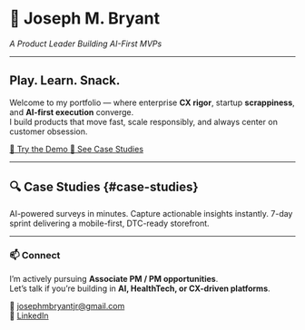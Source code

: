 
# 👋 Joseph M. Bryant  
_A Product Leader Building AI-First MVPs_

---

## Play. Learn. Snack.  

Welcome to my portfolio — where enterprise **CX rigor**, startup **scrappiness**, and **AI-first execution** converge.  
I build products that move fast, scale responsibly, and always center on customer obsession.

<div style={{ marginTop: '2rem', display: 'flex', gap: '1rem', flexWrap: 'wrap' }}>
  <a
    href="https://chewzykids.com"
    target="_blank"
    rel="noopener noreferrer"
    style={{
      background: '#3b82f6',
      color: 'white',
      padding: '0.75rem 1.5rem',
      borderRadius: '8px',
      textDecoration: 'none',
      fontWeight: 600,
    }}
  >
    🚀 Try the Demo
  </a>
  <a
    href="#case-studies"
    style={{
      background: '#f3f4f6',
      color: '#111827',
      padding: '0.75rem 1.5rem',
      borderRadius: '8px',
      textDecoration: 'none',
      fontWeight: 600,
      border: '1px solid #e5e7eb',
    }}
  >
    📂 See Case Studies
  </a>
</div>

---

## 🔍 Case Studies {#case-studies}

<Cards>
  <Card title="Customer Feedback Survey Builder" href="/survey-builder">
    AI-powered surveys in minutes. Capture actionable insights instantly.
  </Card>

  <Card title="Fresh Fit Snacks Rebuild" href="/fresh-fit">
    7-day sprint delivering a mobile-first, DTC-ready storefront.
  </Card>
</Cards>

---

### 📫 Connect

I’m actively pursuing **Associate PM / PM opportunities**.  
Let’s talk if you’re building in **AI, HealthTech, or CX-driven platforms**.  

📧 josephmbryantjr@gmail.com  
🔗 [LinkedIn](https://linkedin.com/in/josephmbryant)  
